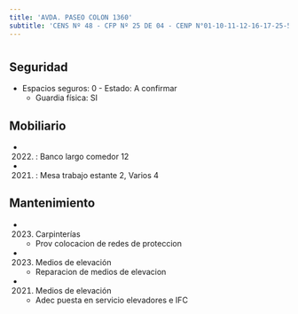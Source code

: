 ```yaml
---
title: 'AVDA. PASEO COLON 1360'
subtitle: 'CENS Nº 48 - CFP Nº 25 DE 04 - CENP N°01-10-11-12-16-17-25-51 - PI ISAURO ARANCIBIA - CENOF CENTRO ISAURO ARANCIBIA'
---
```


#


## Seguridad

*  Espacios seguros: 0 - Estado: A confirmar 
    + Guardia física: SI





## Mobiliario

*  (2022) : Banco largo comedor 12 

*  (2021) : Mesa trabajo estante 2, Varios 4 





## Mantenimiento

*  (2023) Carpinterías 
    + Prov colocacion de redes de proteccion

*  (2023) Medios de elevación 
    + Reparacion de medios de elevacion

*  (2021) Medios de elevación 
    + Adec puesta en servicio elevadores e IFC



